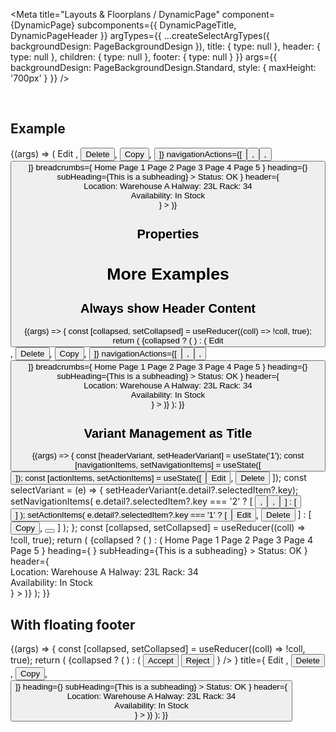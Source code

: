 
<Meta
  title="Layouts & Floorplans / DynamicPage"
  component={DynamicPage}
  subcomponents={{ DynamicPageTitle, DynamicPageHeader }}
  argTypes={{
    ...createSelectArgTypes({ backgroundDesign: PageBackgroundDesign }),
    title: {
      type: null
    },
    header: {
      type: null
    },
    children: {
      type: null
    },
    footer: {
      type: null
    }
  }}
  args={{
    backgroundDesign: PageBackgroundDesign.Standard,
    style: { maxHeight: '700px' }
  }}
/>

<DocsHeader />

<br />

## Example

<Canvas>
  <Story name="Default">
    {(args) => (
      <DynamicPage
        {...args}
        title={
          <DynamicPageTitle
            actions={[
              <Button key={'edit'} design={ButtonDesign.Emphasized}>
                Edit
              </Button>,
              <Button key={'delete'} design={ButtonDesign.Transparent}>
                Delete
              </Button>,
              <Button key={'copy'} design={ButtonDesign.Transparent}>
                Copy
              </Button>,
              <Button key={'action'} icon="action" design={ButtonDesign.Transparent} />
            ]}
            navigationActions={[
              <Button key={'fullscreen'} icon="full-screen" design={ButtonDesign.Transparent} />,
              <Button key={'exitFullscreen'} icon="exit-full-screen" design={ButtonDesign.Transparent} />,
              <Button key={'decline'} icon="decline" design={ButtonDesign.Transparent} />
            ]}
            breadcrumbs={
              <Breadcrumbs>
                <Link>Home</Link>
                <Link>Page 1</Link>
                <Link>Page 2</Link>
                <Link>Page 3</Link>
                <Link>Page 4</Link>
                <Link>Page 5</Link>
              </Breadcrumbs>
            }
            heading={<Title>Header Title</Title>}
            subHeading={<Label>This is a subheading</Label>}
          >
            <Badge>Status: OK</Badge>
          </DynamicPageTitle>
        }
        header={
          <DynamicPageHeader>
            <div style={{ display: 'flex', flexDirection: 'column' }}>
              <Label>Location: Warehouse A</Label>
              <Label>Halway: 23L</Label>
              <Label>Rack: 34</Label>
            </div>
            <div style={{ display: 'flex', flexDirection: 'column', marginLeft: '2vw' }}>
              <Label>Availability:</Label>
              <ObjectStatus state={ValueState.Success}>In Stock</ObjectStatus>
            </div>
          </DynamicPageHeader>
        }
      >
        <ProductsTable />
      </DynamicPage>
    )}
  </Story>
</Canvas>

## Properties

<ArgsTable story="." />

# More Examples

## Always show Header Content

<Canvas>
  <Story name="Always show header content">
    {(args) => {
      const [collapsed, setCollapsed] = useReducer((coll) => !coll, true);
      return (
        <Panel collapsed={collapsed} onToggle={setCollapsed} headerText="Display DynamicPage with fixed header.">
          {collapsed ? (
            <BusyIndicator active style={{ width: '100%' }}>
              <span style={{ height: '700px' }} />
            </BusyIndicator>
          ) : (
            <DynamicPage
              {...args}
              alwaysShowContentHeader={true}
              showHideHeaderButton={false}
              headerContentPinnable={false}
              title={
                <DynamicPageTitle
                  actions={[
                    <Button key={'edit'} design={ButtonDesign.Emphasized}>
                      Edit
                    </Button>,
                    <Button key={'delete'} design={ButtonDesign.Transparent}>
                      Delete
                    </Button>,
                    <Button key={'copy'} design={ButtonDesign.Transparent}>
                      Copy
                    </Button>,
                    <Button key={'action'} icon="action" design={ButtonDesign.Transparent} />
                  ]}
                  navigationActions={[
                    <Button key={'fullscreen'} icon="full-screen" design={ButtonDesign.Transparent} />,
                    <Button key={'exitFullscreen'} icon="exit-full-screen" design={ButtonDesign.Transparent} />,
                    <Button key={'decline'} icon="decline" design={ButtonDesign.Transparent} />
                  ]}
                  breadcrumbs={
                    <Breadcrumbs>
                      <Link>Home</Link>
                      <Link>Page 1</Link>
                      <Link>Page 2</Link>
                      <Link>Page 3</Link>
                      <Link>Page 4</Link>
                      <Link>Page 5</Link>
                    </Breadcrumbs>
                  }
                  heading={<Title>Header Title</Title>}
                  subHeading={<Label>This is a subheading</Label>}
                >
                  <Badge>Status: OK</Badge>
                </DynamicPageTitle>
              }
              header={
                <DynamicPageHeader>
                  <div style={{ display: 'flex', flexDirection: 'column' }}>
                    <Label>Location: Warehouse A</Label>
                    <Label>Halway: 23L</Label>
                    <Label>Rack: 34</Label>
                  </div>
                  <div style={{ display: 'flex', flexDirection: 'column', marginLeft: '2vw' }}>
                    <Label>Availability:</Label>
                    <ObjectStatus state={ValueState.Success}>In Stock</ObjectStatus>
                  </div>
                </DynamicPageHeader>
              }
            >
              <ProductsTable />
            </DynamicPage>
          )}
        </Panel>
      );
    }}
  </Story>
</Canvas>

## Variant Management as Title

<Canvas>
  <Story name="with Variants">
    {(args) => {
      const [headerVariant, setHeaderVariant] = useState('1');
      const [navigationItems, setNavigationItems] = useState([
        <Button key={'decline'} icon="decline" design={ButtonDesign.Transparent} />
      ]);
      const [actionItems, setActionItems] = useState([
        <Button key={'edit'} design={ButtonDesign.Emphasized}>
          Edit
        </Button>,
        <Button key={'delete'} design={ButtonDesign.Transparent}>
          Delete
        </Button>
      ]);
      const selectVariant = (e) => {
        setHeaderVariant(e.detail?.selectedItem?.key);
        setNavigationItems(
          e.detail?.selectedItem?.key === '2'
            ? [
                <Button key={'fullscreen'} icon="full-screen" design={ButtonDesign.Transparent} />,
                <Button key={'exitFullscreen'} icon="exit-full-screen" design={ButtonDesign.Transparent} />,
                <Button key={'decline'} icon="decline" design={ButtonDesign.Transparent} />
              ]
            : [<Button key={'decline'} icon="decline" design={ButtonDesign.Transparent} />]
        );
        setActionItems(
          e.detail?.selectedItem?.key === '1'
            ? [
                <Button key={'edit'} design={ButtonDesign.Emphasized}>
                  Edit
                </Button>,
                <Button key={'delete'} design={ButtonDesign.Transparent}>
                  Delete
                </Button>
              ]
            : [
                <Button key={'copy'} design={ButtonDesign.Transparent}>
                  Copy
                </Button>,
                <Button key={'action'} icon="action" design={ButtonDesign.Transparent}></Button>
              ]
        );
      };
      const [collapsed, setCollapsed] = useReducer((coll) => !coll, true);
      return (
        <Panel collapsed={collapsed} onToggle={setCollapsed} headerText="Display DynamicPage with Variants">
          {collapsed ? (
            <BusyIndicator active style={{ width: '100%' }}>
              <span style={{ height: '700px' }} />
            </BusyIndicator>
          ) : (
            <DynamicPage
              {...args}
              title={
                <DynamicPageTitle
                  actions={actionItems}
                  navigationActions={navigationItems}
                  breadcrumbs={
                    <Breadcrumbs>
                      <Link>Home</Link>
                      <Link>Page 1</Link>
                      <Link>Page 2</Link>
                      <Link>Page 3</Link>
                      <Link>Page 4</Link>
                      <Link>Page 5</Link>
                    </Breadcrumbs>
                  }
                  heading={
                    <VariantManagement
                      onSelect={selectVariant}
                      variantItems={[
                        { label: 'Header Variant 1', key: '1' },
                        { label: 'Header Variant 2', key: '2' }
                      ]}
                      selectedKey={headerVariant}
                    />
                  }
                  subHeading={<Label>This is a subheading</Label>}
                >
                  <Badge>Status: OK</Badge>
                </DynamicPageTitle>
              }
              header={
                <DynamicPageHeader>
                  <div style={{ display: 'flex', flexDirection: 'column' }}>
                    <Label>Location: Warehouse A</Label>
                    <Label>Halway: 23L</Label>
                    <Label>Rack: 34</Label>
                  </div>
                  <div style={{ display: 'flex', flexDirection: 'column', marginLeft: '2vw' }}>
                    <Label>Availability:</Label>
                    <ObjectStatus state={ValueState.Success}>In Stock</ObjectStatus>
                  </div>
                </DynamicPageHeader>
              }
            >
              <ProductsTable />
            </DynamicPage>
          )}
        </Panel>
      );
    }}
  </Story>
</Canvas>

## With floating footer

<Canvas>
  <Story name="with floating footer">
    {(args) => {
      const [collapsed, setCollapsed] = useReducer((coll) => !coll, true);
      return (
        <Panel collapsed={collapsed} onToggle={setCollapsed} headerText="Display DynamicPage with floating footer">
          {collapsed ? (
            <BusyIndicator active style={{ width: '100%' }}>
              <span style={{ height: '700px' }} />
            </BusyIndicator>
          ) : (
            <DynamicPage
              {...args}
              footer={
                <Bar
                  design={BarDesign.FloatingFooter}
                  endContent={
                    <>
                      <Button design={ButtonDesign.Positive}>Accept</Button>
                      <Button design={ButtonDesign.Negative}>Reject</Button>
                    </>
                  }
                />
              }
              title={
                <DynamicPageTitle
                  actions={[
                    <Button key={'edit'} design={ButtonDesign.Emphasized}>
                      Edit
                    </Button>,
                    <Button key={'delete'} design={ButtonDesign.Transparent}>
                      Delete
                    </Button>,
                    <Button key={'copy'} design={ButtonDesign.Transparent}>
                      Copy
                    </Button>,
                    <Button key={'action'} icon="action" design={ButtonDesign.Transparent} />
                  ]}
                  heading={<Title>Header Title</Title>}
                  subHeading={<Label>This is a subheading</Label>}
                >
                  <Badge>Status: OK</Badge>
                </DynamicPageTitle>
              }
              header={
                <DynamicPageHeader>
                  <div style={{ display: 'flex', flexDirection: 'column' }}>
                    <Label>Location: Warehouse A</Label>
                    <Label>Halway: 23L</Label>
                    <Label>Rack: 34</Label>
                  </div>
                  <div style={{ display: 'flex', flexDirection: 'column', marginLeft: '2vw' }}>
                    <Label>Availability:</Label>
                    <ObjectStatus state={ValueState.Success}>In Stock</ObjectStatus>
                  </div>
                </DynamicPageHeader>
              }
            >
              <ProductsTable />
            </DynamicPage>
          )}
        </Panel>
      );
    }}
  </Story>
</Canvas>
